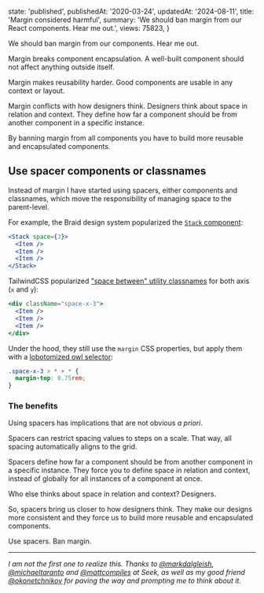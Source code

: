 
  state: 'published',
  publishedAt: '2020-03-24',
  updatedAt: '2024-08-11',
  title: 'Margin considered harmful',
  summary: 'We should ban margin from our React components. Hear me out.',
  views: 75823,
}


<BlogPost meta={meta}>

We should ban margin from our components. Hear me out.

Margin breaks component encapsulation. A well-built component should not affect anything outside itself.

Margin makes reusability harder. Good components are usable in any context or layout.

Margin conflicts with how designers think. Designers think about space in relation and context. They define how far a component should be from another component in a specific instance.

By banning margin from all components you have to build more reusable and encapsulated components.

## Use spacer components or classnames

Instead of margin I have started using spacers, either components and classnames, which move the responsibility of managing space to the parent-level.

For example, the Braid design system popularized the [`Stack` component](https://seek-oss.github.io/braid-design-system/components/Stack):

```jsx
<Stack space={3}>
  <Item />
  <Item />
  <Item />
</Stack>
```

TailwindCSS popularized ["space between" utility classnames](https://tailwindcss.com/docs/space) for both axis (`x` and `y`):

```jsx
<div className="space-x-3">
  <Item />
  <Item />
  <Item />
</div>
```

Under the hood, they still use the `margin` CSS properties, but apply them with a [lobotomized owl selector](https://alistapart.com/article/axiomatic-css-and-lobotomized-owls/):

```css
.space-x-3 > * + * {
  margin-top: 0.75rem;
}
```

### The benefits

Using spacers has implications that are not obvious _a priori_.

Spacers can restrict spacing values to steps on a scale. That way, all spacing automatically aligns to the grid.

Spacers define how far a component should be from another component in a specific instance. They force you to define space in relation and context, instead of globally for all instances of a component at once.

Who else thinks about space in relation and context? Designers.

So, spacers bring us closer to how designers think. They make our designs more consistent and they force us to build more reusable and encapsulated components.

Use spacers. Ban margin.

---

_I am not the first one to realize this. Thanks to [@markdalgleish](https://twitter.com/markdalgleish), [@michaeltaranto](https://twitter.com/michaeltaranto) and [@mattcompiles](https://twitter.com/mattcompiles) at Seek, as well as my good friend [@okonetchnikov](https://twitter.com/okonetchnikov) for paving the way and prompting me to think about it._

</BlogPost>
